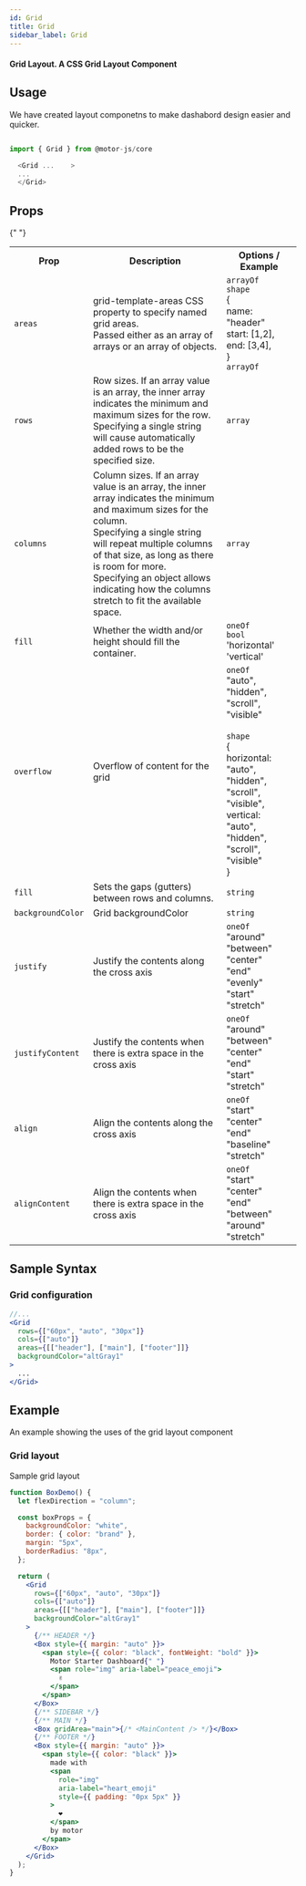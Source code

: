 ```yaml
---
id: Grid
title: Grid
sidebar_label: Grid
---
```


#### Grid Layout. A CSS Grid Layout Component

## Usage

We have created layout componetns to make dashabord design easier and quicker.

```javascript

import { Grid } from @motor-js/core

  <Grid ...    >
  ...
  </Grid>

```

## Props

<table>
  <tr>
    <th>Prop</th>
    <th>Description</th>
    <th>Options / Example</th>
  </tr>
  <tr>
    <td>
      <code>areas</code>
    </td>
    <td>
      grid-template-areas CSS property to specify named grid areas.
      <br />
      Passed either as an array of arrays or an array of objects.
    </td>
    <td>
      <code>arrayOf</code> <br />
      <code>shape</code> <br />
      &#123; <br />
      name: "header" <br />
      start: [1,2], <br />
      end: [3,4], <br />
      &#125; <br />
      <code>arrayOf</code> <br />
    </td>
  </tr>
  <tr>
    <td>
      <code>rows</code>
    </td>
    <td>
      Row sizes. If an array value is an array, the inner array indicates the
      minimum and maximum sizes for the row.
      <br /> Specifying a single string will cause automatically added rows to be
      the specified size.
    </td>
    <td>
      <code>array</code> <br />
    </td>
  </tr>
  <tr>
    <td>
      <code>columns</code>
    </td>
    <td>
      Column sizes. If an array value is an array, the inner array indicates the
      minimum and maximum sizes for the column.
      <br /> Specifying a single string will repeat multiple columns of that size,
      as long as there is room for more.
      <br /> Specifying an object allows indicating how the columns stretch to
      fit the available space.
    </td>
    <td>
      <code>array</code> <br />
    </td>
  </tr>
  <tr>
    <td>
      <code>fill</code>
    </td>
    <td>Whether the width and/or height should fill the container.</td>
    <td>
      <code>oneOf</code> <br />
      <code>bool</code> <br />
      'horizontal'
      <br /> 'vertical'
      <br />
    </td>
  </tr>
  <tr>
    <td>
      <code>overflow</code>
    </td>
    <td>Overflow of content for the grid</td>
    <td>
      <code>oneOf</code>
      <br />
      "auto", "hidden", "scroll", "visible"
      <br />
      <br />
      <code>shape</code> <br />
      &#123; <br />
      horizontal: "auto", "hidden", "scroll", "visible", <br />
      vertical: "auto", "hidden", "scroll", "visible" <br />
      &#125;
    </td>
  </tr>
  <tr>
    <td>
      <code>fill</code>
    </td>
    <td>Sets the gaps (gutters) between rows and columns.</td>
    <td>
      <code>string</code> <br />
    </td>
  </tr>
  <tr>
    <td>
      <code>backgroundColor</code>
    </td>
    <td>Grid backgroundColor</td>
    <td>
      <code>string</code>
      <br />
    </td>
  </tr> <tr>
    <td>
      <code>justify</code>
    </td>
    <td>Justify the contents along the cross axis</td>
    <td>
      <code>oneOf</code>
      <br />
      "around" <br />
      "between" <br />
      "center" <br />
      "end" <br />
      "evenly" <br />
      "start" <br />
      "stretch" <br />
    </td>
  </tr>
  <tr>
    <td>
      <code>justifyContent</code>
    </td>
    <td>Justify the contents when there is extra space in the cross axis</td>
    <td>
      <code>oneOf</code>
      <br />
      "around"
      <br />
      "between"
      <br />
      "center"
      <br />
      "end"
      <br />
      "start"
      <br />
      "stretch"
      <br />
    </td>
  </tr>{" "}
  <tr>
    <td>
      <code>align</code>
    </td>
    <td>Align the contents along the cross axis</td>
    <td>
      <code>oneOf</code>
      <br />
      "start"
      <br /> "center"
      <br /> "end"
      <br /> "baseline"
      <br /> "stretch"
      <br />
    </td>
  </tr>
  <tr>
    <td>
      <code>alignContent</code>
    </td>
    <td>Align the contents when there is extra space in the cross axis</td>
    <td>
      <code>oneOf</code>
      <br />
      "start" <br />
      "center" <br />
      "end" <br />
      "between" <br />
      "around" <br />
      "stretch" <br />
    </td>
  </tr>
</table>

## Sample Syntax

### Grid configuration

```jsx {11}
//...
<Grid
  rows={["60px", "auto", "30px"]}
  cols={["auto"]}
  areas={[["header"], ["main"], ["footer"]]}
  backgroundColor="altGray1"
>
  ...
</Grid>
```

## Example

An example showing the uses of the grid layout component

### Grid layout

Sample grid layout

```jsx live
function BoxDemo() {
  let flexDirection = "column";

  const boxProps = {
    backgroundColor: "white",
    border: { color: "brand" },
    margin: "5px",
    borderRadius: "8px",
  };

  return (
    <Grid
      rows={["60px", "auto", "30px"]}
      cols={["auto"]}
      areas={[["header"], ["main"], ["footer"]]}
      backgroundColor="altGray1"
    >
      {/** HEADER */}
      <Box style={{ margin: "auto" }}>
        <span style={{ color: "black", fontWeight: "bold" }}>
          Motor Starter Dashboard{" "}
          <span role="img" aria-label="peace_emoji">
            ✌️
          </span>
        </span>
      </Box>
      {/** SIDEBAR */}
      {/** MAIN */}
      <Box gridArea="main">{/* <MainContent /> */}</Box>
      {/** FOOTER */}
      <Box style={{ margin: "auto" }}>
        <span style={{ color: "black" }}>
          made with
          <span
            role="img"
            aria-label="heart_emoji"
            style={{ padding: "0px 5px" }}
          >
            ❤️
          </span>
          by motor
        </span>
      </Box>
    </Grid>
  );
}
```
